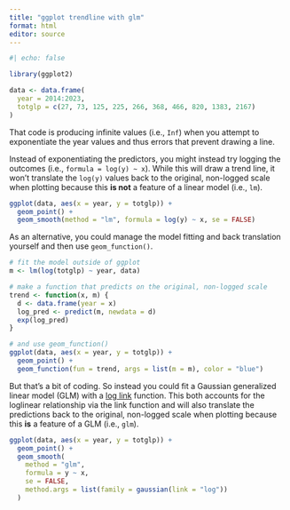 ```yaml
---
title: "ggplot trendline with glm"
format: html
editor: source
---
```


```r
#| echo: false

library(ggplot2)

data <- data.frame(
  year = 2014:2023,
  totglp = c(27, 73, 125, 225, 266, 368, 466, 820, 1383, 2167)
)
```

That code is producing infinite values (i.e., `Inf`) when you attempt to exponentiate the year values and thus errors that prevent drawing a line.

Instead of exponentiating the predictors, you might instead try logging the outcomes (i.e., `formula = log(y) ~ x`). While this will draw a trend line, it won't translate the `log(y)` values back to the original, non-logged scale when plotting because this **is not** a feature of a linear model (i.e., `lm`).

```r
ggplot(data, aes(x = year, y = totglp)) +
  geom_point() +
  geom_smooth(method = "lm", formula = log(y) ~ x, se = FALSE)
```

As an alternative, you could manage the model fitting and back translation yourself and then use `geom_function()`.

```r
# fit the model outside of ggplot
m <- lm(log(totglp) ~ year, data)

# make a function that predicts on the original, non-logged scale
trend <- function(x, m) {
  d <- data.frame(year = x)
  log_pred <- predict(m, newdata = d)
  exp(log_pred)
}

# and use geom_function()
ggplot(data, aes(x = year, y = totglp)) +
  geom_point() +
  geom_function(fun = trend, args = list(m = m), color = "blue")
```

But that's a bit of coding. So instead you could fit a Gaussian generalized linear model (GLM) with a [log link](https://en.wikipedia.org/wiki/Generalized_linear_model#Link_function) function. This both accounts for the loglinear relationship via the link function and will also translate the predictions back to the original, non-logged scale when plotting because this **is** a feature of a GLM (i.e., `glm`).

```r
ggplot(data, aes(x = year, y = totglp)) +
  geom_point() +
  geom_smooth(
    method = "glm", 
    formula = y ~ x, 
    se = FALSE, 
    method.args = list(family = gaussian(link = "log"))
  )
```
